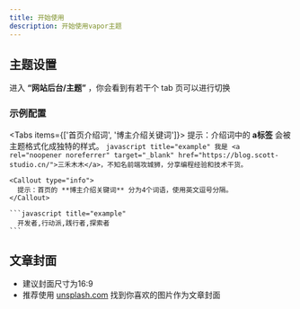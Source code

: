 ```yaml
---
title: 开始使用
description: 开始使用vapor主题
---
```

## 主题设置

进入 **“网站后台/主题”** ，你会看到有若干个 tab 页可以进行切换

### 示例配置

<Tabs items={['首页介绍词', '博主介绍关键词']}>
  <Tab value="首页介绍词">
    <Callout type="info">
      提示：介绍词中的 **a标签** 会被主题格式化成独特的样式。
    </Callout>
		```javascript title="example"
		  我是 <a rel="noopener noreferrer" target="_blank" href="https://blog.scott-studio.cn/">三禾木木</a>，不知名前端攻城狮，分享编程经验和技术干货。
		```
	</Tab>
  <Tab value="博主介绍关键词">

    <Callout type="info">
      提示：首页的 **博主介绍关键词** 分为4个词语，使用英文逗号分隔。
    </Callout>

    ```javascript title="example"
      开发者,行动派,践行者,探索者
    ```
  </Tab>
</Tabs>

## 文章封面

- 建议封面尺寸为16:9
- 推荐使用 [unsplash.com](https://unsplash.com/) 找到你喜欢的图片作为文章封面